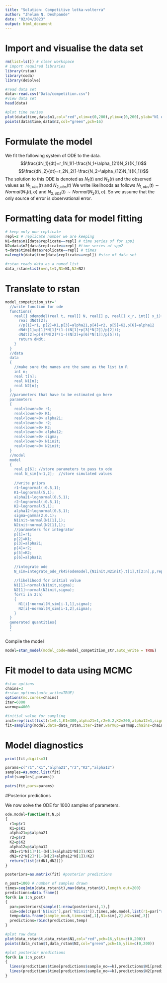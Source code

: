 ```yaml
---
title: "Solution: Competitive lotka-volterra"
author: "Jhelam N. Deshpande"
date: "02/04/2023"
output: html_document
---
```

# Import and visualise the data set
```r
rm(list=ls()) # clear workspace
# import required libraries
library(rstan)
library(coda)
library(deSolve)
```
```r
#read data set
data<-read.csv("Data/competition.csv")
#view data set
head(data)
```
```r
#plot time series
plot(data$time,data$n1,col="red",xlim=c(0,200),ylim=c(0,200),ylab="N1 or N2",xlab="Time",pch=16)
points(data$time,data$n2,col="green",pch=16)
```


# Formulate the model

We fit the following system of ODE to the data.
$$\frac{dN_1}{dt}=r_1N_1(1-\frac{N_1+\alpha_{21}N_2}{K_1})$$
$$\frac{dN_2}{dt}=r_2N_2(1-\frac{N_2+\alpha_{12}N_1}{K_1})$$
The solution to this ODE is denoted as $N_1(t)$ and $N_2(t)$ and the observed values as $N_{1,obs}(t)$ and $N_{2,obs}(t)$ We write likelihoods as follows $N_{1,obs}(t)\sim Normal(N_1(t),\sigma)$ and $N_{2,obs}(t)\sim Normal(N_2(t),\sigma)$. So we assume that the only source of error is observational error.

# Formatting data for model fitting

```r
# keep only one replicate
repl=2 # replicate number we are keeping
N1=data$n1[data$replicate==repl] # time series of for spp1
N2=data$n2[data$replicate==repl] #time series of spp2
t=data$time[data$replicate==repl] # times
n=length(data$time[data$replicate==repl]) #size of data set

#rstan reads data as a named list
data_rstan=list(n=n,t=t,N1=N1,N2=N2)
```

# Translate to rstan
```r
model_competition_str='
  //write function for ode
  functions{
    real[] odemodel(real t, real[] N, real[] p, real[] x_r, int[] x_i){
      real dNdt[2];
      //p[1]=r1, p[2]=K1,p[3]=alpha21,p[4]=r2, p[5]=K2,p[6]=alpha12
      dNdt[1]=p[1]*N[1]*(1-((N[1]+p[3]*N[2])/p[2]));
      dNdt[2]=p[4]*N[2]*(1-((N[2]+p[6]*N[1])/p[5]));
      return dNdt;
    }
  }
  //data 
  data
  {
    //make sure the names are the same as the list in R
    int n;
    real t[n];
    real N1[n];
    real N2[n];
  }
  //parameters that have to be estimated go here
  parameters
  {
    real<lower=0> r1;
    real<lower=0> K1;
    real<lower=0> alpha21;
    real<lower=0> r2;
    real<lower=0> K2;
    real<lower=0> alpha12;
    real<lower=0> sigma;
    real<lower=0> N1init;
    real<lower=0> N2init;
  }
  //model
  model
  {
    real p[6]; //store parameters to pass to ode 
    real N_sim[n-1,2];  //store simulated values
    
    //write priors
    r1~lognormal(-0.5,1);
    K1~lognormal(5,1);
    alpha21~lognormal(0.5,1);
    r2~lognormal(-0.5,1);
    K2~lognormal(5,1);
    alpha12~lognormal(0.5,1);
    sigma~gamma(2,0.1);
    N1init~normal(N1[1],1);
    N2init~normal(N2[1],1);
    //parameters for integrator
    p[1]=r1;
    p[2]=K1;
    p[3]=alpha21;
    p[4]=r2;
    p[5]=K2;
    p[6]=alpha12;
    
    //integrate ode
    N_sim=integrate_ode_rk45(odemodel,{N1init,N2init},t[1],t[2:n],p,rep_array(0.0,0),rep_array(0,0));
    
    //likelihood for initial value
    N1[1]~normal(N1init,sigma);
    N2[1]~normal(N2init,sigma);
    for(i in 2:n)
    {
      N1[i]~normal(N_sim[i-1,1],sigma);
      N2[i]~normal(N_sim[i-1,2],sigma);
    }
  }
  generated quantities{
  }
  '
```
Compile the model
```r
model=stan_model(model_code=model_competition_str,auto_write = TRUE)
```

# Fit model to data using MCMC

```r
#stan options
chains=3
#rstan_options(auto_write=TRUE)
options(mc.cores=chains)
iter=6000
warmup=4000

#initial value for sampling
init=rep(list(list(r1=0.1,K1=300,alpha21=1,r2=0.2,K2=200,alpha12=1,sigma=1,N1init=data_rstan$N1[1],N2init=data_rstan$N2[1])),chains)
fit=sampling(model,data=data_rstan,iter=iter,warmup=warmup,chains=chains,init=init)
```


# Model diagnostics
```r
print(fit,digits=3)
```
```r
params=c("r1","K1","alpha21","r2","K2","alpha12")
samples=As.mcmc.list(fit)
plot(samples[,params])
```
```r
pairs(fit,pars=params)
```

#Posterior predictions

We now solve the ODE for 1000 samples of parameters.
```r
ode.model=function(t,N,p)
{
  r1=p$r1
  K1=p$K1
  alpha21=p$alpha21
  r2=p$r2
  K2=p$K2
  alpha12=p$alpha12
  dN1=r1*N[1]*(1-(N[1]+alpha21*N[2])/K1)
  dN2=r2*N[2]*(1-(N[2]+alpha12*N[1])/K2)
  return(list(c(dN1,dN2)))
}

posteriors=as.matrix(fit) #posterior predictions

n_post=1000 # number of samples drawn
times=seq(min(data_rstan$t),max(data_rstan$t),length.out=200)
predictions=data.frame()
for(k in 1:n_post)
{
  par=posteriors[sample(1:nrow(posteriors),1),]
  sim=ode(c(par['N1init'],par['N2init']),times,ode.model,list(r1=par["r1"],K1=par["K1"],alpha21=par["alpha21"],r2=par["r2"],K2=par["K2"],alpha12=par["alpha12"]))
  temp=data.frame(sample_no=k,time=sim[,1],N1=sim[,2],N2=sim[,3])
  predictions=rbind(predictions,temp)
}
```

```r
#plot raw data
plot(data_rstan$t,data_rstan$N1,col="red",pch=16,ylim=c(0,200))
points(data_rstan$t,data_rstan$N2,col="green",pch=16,ylim=c(0,200))

#plot posterior predictions
for(k in 1:n_post)
{
  lines(predictions$time[predictions$sample_no==k],predictions$N1[predictions$sample_no==k],col=rgb(1,0,0,0.2))
  lines(predictions$time[predictions$sample_no==k],predictions$N2[predictions$sample_no==k],col=rgb(0,1,0,0.2))
}
```